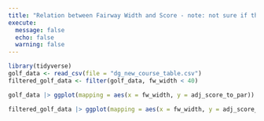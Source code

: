 ```yaml
---
title: "Relation between Fairway Width and Score - note: not sure if this is a good graph to use."
execute:
  message: false
  echo: false
  warning: false
---
```

```r
library(tidyverse)
golf_data <- read_csv(file = "dg_new_course_table.csv")
filtered_golf_data <- filter(golf_data, fw_width < 40)

```

```r
golf_data |> ggplot(mapping = aes(x = fw_width, y = adj_score_to_par)) + geom_point() + labs(subtitle = "Most of the data is between 30 and 40 yards.", x = "Fairway Width", y = "Score") + theme(plot.title = element_text(face = "bold")) 

filtered_golf_data |> ggplot(mapping = aes(x = fw_width, y = adj_score_to_par)) + geom_point() + geom_smooth(method = "loess", se = FALSE) + labs(subtitle = "However, once we zoom in, we see that there is a relation", x = "Fairway Width", y = "Score") + theme(plot.title = element_text(face = "bold")) 
```

